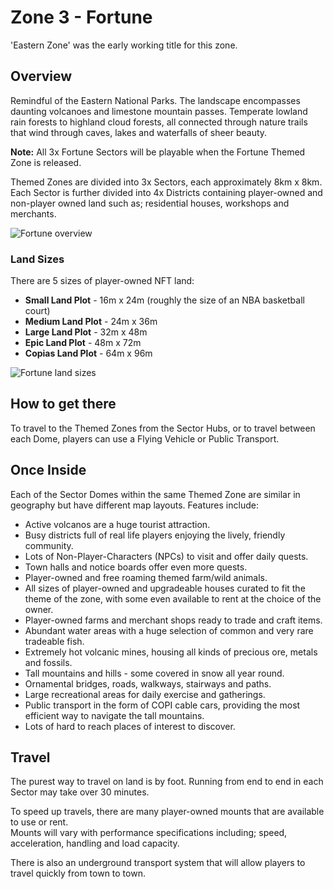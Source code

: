 # Zone 3 - Fortune

'Eastern Zone' was the early working title for this zone.

## Overview

Remindful of the Eastern National Parks. The landscape encompasses daunting volcanoes and limestone mountain passes. Temperate lowland rain forests to highland cloud forests, all connected through nature trails that wind through caves, lakes and waterfalls of sheer beauty.  

<div class="note-box success">
  <strong>Note:</strong> All 3x Fortune Sectors will be playable when the Fortune Themed Zone is released.
</div>

Themed Zones are divided into 3x Sectors, each approximately 8km x 8km.  
Each Sector is further divided into 4x Districts containing player-owned and non-player owned land such as; residential houses, workshops and merchants.

<div class="img-center">
  <img src="/images/themed-zones/fortune/overview.avif" alt="Fortune overview" />
</div>

### Land Sizes

There are 5 sizes of player-owned NFT land:

<ul class="styled-list">
  <li><strong>Small Land Plot</strong> - 16m x 24m (roughly the size of an NBA basketball court)</li>
  <li><strong>Medium Land Plot</strong> - 24m x 36m</li>
  <li><strong>Large Land Plot</strong> - 32m x 48m</li>
  <li><strong>Epic Land Plot</strong> - 48m x 72m</li>
  <li><strong>Copias Land Plot</strong> - 64m x 96m</li>
</ul>

<div class="img-center">
  <img src="/images/themed-zones/fortune/land-sizes.avif" alt="Fortune land sizes" />
</div>

## How to get there

To travel to the Themed Zones from the Sector Hubs, or to travel between each Dome, players can use a Flying Vehicle or Public Transport.

## Once Inside

Each of the Sector Domes within the same Themed Zone are similar in geography but have different map layouts. Features include:

<ul class="styled-list">
  <li>Active volcanos are a huge tourist attraction.</li>
  <li>Busy districts full of real life players enjoying the lively, friendly community.</li>
  <li>Lots of Non-Player-Characters (NPCs) to visit and offer daily quests.</li>
  <li>Town halls and notice boards offer even more quests.</li>
  <li>Player-owned and free roaming themed farm/wild animals.</li>
  <li>All sizes of player-owned and upgradeable houses curated to fit the theme of the zone, with some even available to rent at the choice of the owner.</li>
  <li>Player-owned farms and merchant shops ready to trade and craft items.</li>
  <li>Abundant water areas with a huge selection of common and very rare tradeable fish.</li>
  <li>Extremely hot volcanic mines, housing all kinds of precious ore, metals and fossils.</li>
  <li>Tall mountains and hills - some covered in snow all year round.</li>
  <li>Ornamental bridges, roads, walkways, stairways and paths.</li>
  <li>Large recreational areas for daily exercise and gatherings.</li>
  <li>Public transport in the form of COPI cable cars, providing the most efficient way to navigate the tall mountains.</li>
  <li>Lots of hard to reach places of interest to discover.</li>
</ul>

## Travel

The purest way to travel on land is by foot. Running from end to end in each Sector may take over 30 minutes.  

To speed up travels, there are many player-owned mounts that are available to use or rent.  
Mounts will vary with performance specifications including; speed, acceleration, handling and load capacity.  

There is also an underground transport system that will allow players to travel quickly from town to town.
